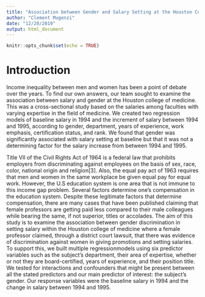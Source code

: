 ```yaml
---
title: "Association between Gender and Salary Setting at the Houston College of Medicine"
author: "Clement Mugenzi"
date: "12/20/2019"
output: html_document
---
```


```r
knitr::opts_chunk$set(echo = TRUE)
```

# Introduction

Income inequality between men and women has been a point of debate over the years. To find our own answers, our team sought to examine the association between salary and gender at the Houston college of medicine. This was a cross-sectional study based on the salaries among faculties with varying expertise in the field of medicine. We created two regression models of baseline salary in 1994 and the increment of salary between 1994 and 1995, according to gender, department, years of experience, work emphasis, certification status, and rank. We found that gender was significantly associated with salary setting at baseline but that it was not a determining factor for the salary increase from between 1994 and 1995.

Title VII of the Civil Rights Act of 1964 is a federal law that prohibits employers from discriminating against employees on the basis of sex, race, color, national origin and religion[3]. Also, the equal pay act of 1963 requires that men and women in the same workplace be given equal pay for equal work. However, the U.S education system is one area that is not immune to this income gap problem. Several factors determine one’s compensation in the education system. Despite these legitimate factors that determine compensation, there are many cases that have been published claiming that female professors are getting paid less compared to their male colleagues while bearing the same, if not superior, titles or accolades.
The aim of this study is to examine the association between gender discrimination in setting salary within the Houston college of medicine where a female professor claimed, through a district court lawsuit, that there was evidence of discrimination against women in giving promotions and setting salaries. To support this, we built multiple regressionmodels using six predictor variables such as the subject's department, their area of expertise, whether or not they are board-certified, years of experience, and their position title. We tested for interactions and confounders that might be present between all the stated predictors and our main predictor of interest: the subject’s gender. Our response variables were the baseline salary in 1994 and the change in salary between 1994 and 1995.


























































